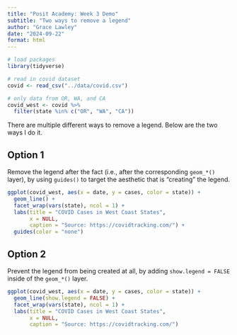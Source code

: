 ```yaml
---
title: "Posit Academy: Week 3 Demo"
subtitle: "Two ways to remove a legend"
author: "Grace Lawley"
date: "2024-09-22"
format: html
---
```

  
```r
# load packages
library(tidyverse)

# read in covid dataset
covid <- read_csv("../data/covid.csv")

# only data from OR, WA, and CA
covid_west <- covid %>%
  filter(state %in% c("OR", "WA", "CA"))
```

There are multiple different ways to remove a legend. Below are the two ways I do it.


## Option 1

Remove the legend after the fact (i.e., after the corresponding `geom_*()` layer), by using `guides()` to target the aesthetic that is "creating" the legend. 

```r
ggplot(covid_west, aes(x = date, y = cases, color = state)) +
  geom_line() + 
  facet_wrap(vars(state), ncol = 1) +
  labs(title = "COVID Cases in West Coast States",
       x = NULL,
       caption = "Source: https://covidtracking.com/") +
  guides(color = "none")
```

## Option 2

Prevent the legend from being created at all, by adding `show.legend = FALSE` inside of the `geom_*()` layer.

```r
ggplot(covid_west, aes(x = date, y = cases, color = state)) +
  geom_line(show.legend = FALSE) + 
  facet_wrap(vars(state), ncol = 1) +
  labs(title = "COVID Cases in West Coast States",
       x = NULL,
       caption = "Source: https://covidtracking.com/") 
```
